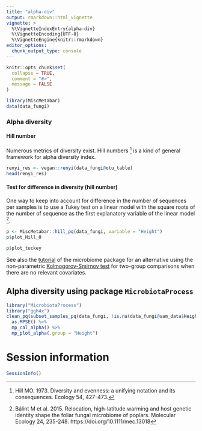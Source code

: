 ```yaml
---
title: "alpha-div"
output: rmarkdown::html_vignette
vignette: >
  %\VignetteIndexEntry{alpha-div}
  %\VignetteEncoding{UTF-8}
  %\VignetteEngine{knitr::rmarkdown}
editor_options: 
  chunk_output_type: console
---
```


```r
knitr::opts_chunk$set(
  collapse = TRUE,
  comment = "#>",
  message = FALSE
)
```

```r
library(MiscMetabar)
data(data_fungi)
```

### Alpha diversity

#### Hill number

Numerous metrics of diversity exist. 
Hill numbers [^Hill73] is a kind of general framework for alpha diversity index. 

[^Hill73]: Hill MO. 1973. Diversity and evenness: a unifying notation and its consequences. Ecology 54, 427-473.

```r
renyi_res <- vegan::renyi(data_fungi@otu_table)
head(renyi_res)
```

#### Test for difference in diversity (hill number)

One way to keep into account for difference in the number of sequences per samples is to use a Tukey test on a linear model with the square roots of the number of sequence as the first explanatory variable of the linear model [^Balint15].

[^Balint15]: Bálint M et al. 2015. Relocation, high-latitude warming and host genetic identity shape the foliar fungal microbiome of poplars. Molecular Ecology 24, 235-248. https://doi.org/10.1111/mec.13018

```r
p <- MiscMetabar::hill_pq(data_fungi, variable = "Height")
p$plot_Hill_0
```

```r
p$plot_tuckey
```

See also the [tutorial](https://microbiome.github.io/tutorials/Alphadiversity.html) of the microbiome package for an alternative using the non-parametric [Kolmogorov-Smirnov test](https://www.rdocumentation.org/packages/dgof/versions/1.2/topics/ks.test) for two-group comparisons when there are no relevant covariates.

## Alpha diversity using package `MicrobiotaProcess`

```r
library("MicrobiotaProcess")
library("ggh4x")
clean_pq(subset_samples_pq(data_fungi, !is.na(data_fungi@sam_data$Height))) %>%
  as.MPSE() %>%
  mp_cal_alpha() %>%
  mp_plot_alpha(.group = "Height")
```




# Session information

```r
SessionInfo()
```